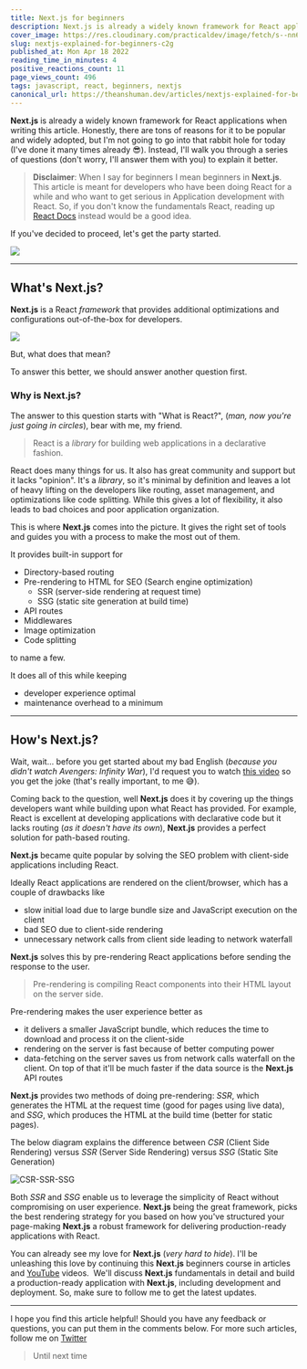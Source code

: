 ```yaml
---
title: Next.js for beginners
description: Next.js is already a widely known framework for React applications when writing this article....
cover_image: https://res.cloudinary.com/practicaldev/image/fetch/s--nn6gXPMx--/c_imagga_scale,f_auto,fl_progressive,h_420,q_auto,w_1000/https://dev-to-uploads.s3.amazonaws.com/uploads/articles/b77zc61h9msb5ywhn7xa.png
slug: nextjs-explained-for-beginners-c2g
published_at: Mon Apr 18 2022
reading_time_in_minutes: 4
positive_reactions_count: 11
page_views_count: 496
tags: javascript, react, beginners, nextjs
canonical_url: https://theanshuman.dev/articles/nextjs-explained-for-beginners-c2g
---
```


**Next.js** is already a widely known framework for React applications when writing this article. Honestly, there are tons of reasons for it to be popular and widely adopted, but I'm not going to go into that rabbit hole for today (I've done it many times already 😎). Instead, I'll walk you through a series of questions (don't worry, I'll answer them with you) to explain it better.

> **Disclaimer**: When I say for beginners I mean beginners in **Next.js**. This article is meant for developers who have been doing React for a while and who want to get serious in Application development with React. So, if you don't know the fundamentals React, reading up [React Docs](https://reactjs.org/docs/getting-started.html) instead would be a good idea.

If you've decided to proceed, let's get the party started.

<img
  className="w-96 h-96"
  src="https://media.giphy.com/media/blSTtZehjAZ8I/giphy.gif"
/>

---

## What's Next.js?

**Next.js** is a React _framework_ that provides additional optimizations and configurations out-of-the-box for developers.

<img
  className="w-96 h-96"
  src="https://media.giphy.com/media/QfzMP70zmNQiDf5sGP/giphy.gif"
/>

But, what does that mean?

To answer this better, we should answer another question first.

### Why is Next.js?

The answer to this question starts with "What is React?", (_man, now you're just going in circles_), bear with me, my friend.

> React is a _library_ for building web applications in a declarative fashion.

React does many things for us. It also has great community and support but it lacks "opinion". It's a _library_, so it's minimal by definition and leaves a lot of heavy lifting on the developers like routing, asset management, and optimizations like code splitting. While this gives a lot of flexibility, it also leads to bad choices and poor application organization.

This is where **Next.js** comes into the picture. It gives the right set of tools and guides you with a process to make the most out of them.

It provides built-in support for

- Directory-based routing
- Pre-rendering to HTML for SEO (Search engine optimization)
  - SSR (server-side rendering at request time)
  - SSG (static site generation at build time)
- API routes
- Middlewares
- Image optimization
- Code splitting

to name a few.

It does all of this while keeping

- developer experience optimal
- maintenance overhead to a minimum

---

## How's Next.js?

Wait, wait... before you get started about my bad English (_because you didn't watch Avengers: Infinity War_), I'd request you to watch [this video](https://www.youtube.com/watch?v=VIoYMIDB_iU) so you get the joke (that's really important, to me 😅).

Coming back to the question, well **Next.js** does it by covering up the things developers want while building upon what React has provided. For example, React is excellent at developing applications with declarative code but it lacks routing (_as it doesn't have its own_), **Next.js** provides a perfect solution for path-based routing.

**Next.js** became quite popular by solving the SEO problem with client-side applications including React.

Ideally React applications are rendered on the client/browser, which has a couple of drawbacks like

- slow initial load due to large bundle size and JavaScript execution on the client
- bad SEO due to client-side rendering
- unnecessary network calls from client side leading to network waterfall

**Next.js** solves this by pre-rendering React applications before sending the response to the user.

> Pre-rendering is compiling React components into their HTML layout on the server side.

Pre-rendering makes the user experience better as

- it delivers a smaller JavaScript bundle, which reduces the time to download and process it on the client-side
- rendering on the server is fast because of better computing power
- data-fetching on the server saves us from network calls waterfall on the client. On top of that it'll be much faster if the data source is the **Next.js** API routes

**Next.js** provides two methods of doing pre-rendering: _SSR_, which generates the HTML at the request time (good for pages using live data), and _SSG_, which produces the HTML at the build time (better for static pages).

The below diagram explains the difference between _CSR_ (Client Side Rendering) versus _SSR_ (Server Side Rendering) versus _SSG_ (Static Site Generation)

![CSR-SSR-SSG](https://dev-to-uploads.s3.amazonaws.com/uploads/articles/pseksvb0vu4u48vyy053.png)

Both _SSR_ and _SSG_ enable us to leverage the simplicity of React without compromising on user experience. **Next.js** being the great framework, picks the best rendering strategy for you based on how you've structured your page-making **Next.js** a robust framework for delivering production-ready applications with React.

You can already see my love for **Next.js** (_very hard to hide_). I'll be unleashing this love by continuing this **Next.js** beginners course in articles and [YouTube](https://medium.com/r/?url=https%3A%2F%2Fwww.youtube.com%2FAnshumanBhardwaj) videos. 
We'll discuss **Next.js** fundamentals in detail and build a production-ready application with **Next.js**, including development and deployment. So, make sure to follow me to get the latest updates.

---

I hope you find this article helpful! Should you have any feedback or questions, you can put them in the comments below. For more such articles, follow me on [Twitter](https://twitter.com/sun_anshuman)

> Until next time
